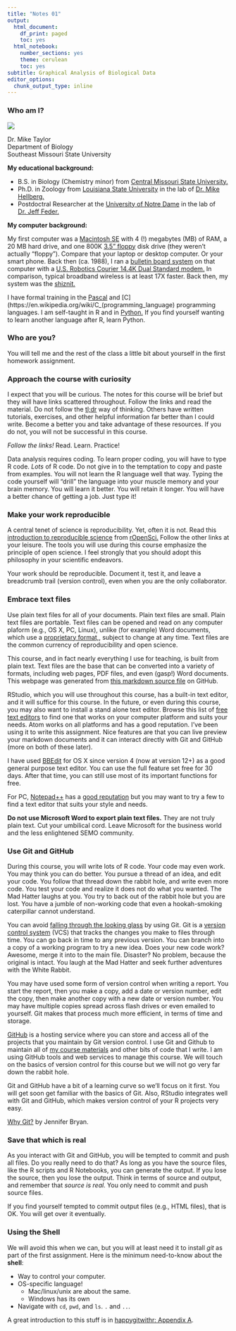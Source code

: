 ```yaml
---
title: "Notes 01"
output:
  html_document:
    df_print: paged
    toc: yes
  html_notebook:
    number_sections: yes
    theme: cerulean
    toc: yes
subtitle: Graphical Analysis of Biological Data
editor_options:
  chunk_output_type: inline
---
```


### Who am I?

![](../img/mike_taylor.jpg)

Dr. Mike Taylor   
Department of Biology   
Southeast Missouri State University

**My educational background:**

- B.S. in Biology (Chemistry minor) from [Central Missouri State University.](https://www.ucmo.edu/index.php)
- Ph.D. in Zoology from [Louisiana State University](https://www.lsu.edu/science/biosci/) in the lab of [Dr. Mike Hellberg.](https://sites01.lsu.edu/faculty/mhellbe/)
- Postdoctral Researcher at the [University of Notre Dame](https://science.nd.edu/departments/biological-sciences/) in the lab of [Dr. Jeff Feder.](https://federlab.nd.edu)

**My computer background:**

My first computer was a [Macintosh SE](https://en.wikipedia.org/wiki/Macintosh_SE) with 4 (!) megabytes (MB) of RAM, a 20 MB hard drive, and one 800K [3.5" floppy](https://en.wikipedia.org/wiki/Floppy_disk#/media/File:Floppy_disk_2009_G1.jpg) disk drive (they weren't actually "floppy"). Compare that your laptop or desktop computer. Or your smart phone. Back then (ca. 1988), I ran a [bulletin board system](https://en.wikipedia.org/wiki/Bulletin_board_system) on that computer with a [U.S. Robotics Courier 14.4K Dual Standard  modem.](https://commons.wikimedia.org/wiki/File:Modem_US_Robotics_Courier_Dual_Standard.jpg) In comparison, typical broadband wireless is at least 17X faster. Back then, my system was the [shiznit.](https://www.urbandictionary.com/define.php?term=shiznit)

I have formal training in the [Pascal](https://en.wikipedia.org/wiki/Pascal_(programming_language)) and [C](https://en.wikipedia.org/wiki/C_(programming_language) programming languages. I am self-taught in R and in [Python.](https://www.python.org) If you find yourself wanting to learn another language after R, learn Python.


### Who are you?

You will tell me and the rest of the class a little bit about yourself in the first homework assignment.

### Approach the course with curiosity

I expect that you will be curious. The notes for this course will be brief but they will have links scattered throughout. Follow the links and read the material. Do not follow the [tl;dr](https://www.urbandictionary.com/define.php?term=tl%3Bdr) way of thinking. Others have written tutorials, exercises, and other helpful information far better than I could write. Become a better you and take advantage of these resources. If you do not, you will not be successful in this course.

*Follow the links!* Read. Learn. Practice!

Data analysis requires coding. To learn proper coding, you will have to type R code. *Lots* of R code. Do not give in to the temptation to copy and paste from examples. You will not learn the R language well that way. Typing the code yourself will "drill" the language into your muscle memory and your brain memory. You will learn it better. You will retain it longer. You will have a better chance of getting a job. Just type it!

### Make your work reproducible

A central tenet of science is reproducibility. Yet, often it is not. Read this [introduction to reproducible science](http://ropensci.github.io/reproducibility-guide/sections/introduction/) from [rOpenSci.](https://ropensci.org) Follow the other links at your leisure. The tools you will use during this course emphasize the principle of open science. I feel strongly that you should adopt this philosophy in your scientific endeavors.

Your work should be reproducible. Document it, test it, and leave a breadcrumb trail (version control), even when you are the only collaborator.

### Embrace text files

Use plain text files for all of your documents. Plain text files are small. Plain text files are portable. Text files can be opened and read on any computer plaform (e.g., OS X, PC, Linux), unlike (for example) Word documents, which use a [proprietary format,](http://opendatahandbook.org/glossary/en/terms/proprietary/), subject to change at any time. Text files are the common currency of reproducibility and open science.

This course, and in fact nearly everything I use for teaching, is built from plain text. Text files are the base that can be converted into a variety of formats, including web pages, PDF files, and even (gasp!) Word documents. This webpage was generated from [this markdown source file](https://raw.githubusercontent.com/SEMO-GABD/semo-gabd.github.io/master/notes/notes01.Rmd) on GitHub.


RStudio, which you will use throughout this course, has a built-in text editor, and it will suffice for this course. In the future, or even during this course, you may also want to install a stand alone text editor. Browse this list of [free text editors](https://www.keycdn.com/blog/best-text-editors) to find one that works on your computer platform and suits your needs. Atom works on all platforms and has a good reputation. I've been using it to write this assignment. Nice features are that you can live preview your markdown documents and it can interact directly with Git and GitHub (more on both of these later).

I have used [BBEdit](https://www.barebones.com/products/bbedit/) for OS X since version 4 (now at version 12+) as a good general purpose text editor. You can use the full feature set free for 30 days. After that time, you can still use most of its important functions for free.

For PC, [Notepad++](https://notepad-plus-plus.org) has a [good reputation](https://www.lifewire.com/best-free-text-editors-4155819) but you may want to try a few to find a text editor that suits your style and needs.

**Do not use Microsoft Word to export plain text files.** They are not truly plain text. Cut your umbilical cord. Leave Microsoft for the business world and the less enlightened SEMO community.

### Use Git and GitHub

During this course, you will write lots of R code. Your code may even work. You may think you can do better. You pursue a thread of an idea, and edit your code. You follow that thread down the rabbit hole, and write even more code. You test your code and realize it does not do what you wanted. The Mad Hatter laughs at you. You try to back out of the rabbit hole but you are lost. You have a jumble of non-working code that even a hookah-smoking caterpillar cannot understand.

You can avoid [falling through the looking glass](https://en.wikipedia.org/wiki/Alice%27s_Adventures_in_Wonderland) by using Git. Git is a [version control system](https://git-scm.com/book/en/v2/Getting-Started-About-Version-Control) (VCS) that tracks the changes you make to files through time. You can go back in time to any previous version. You can branch into a copy of a working program to try a new idea. Does your new code work? Awesome, merge it into to the main file. Disaster? No problem, because the original is intact. You laugh at the Mad Hatter and seek further adventures with the White Rabbit.

You may have used some form of version control when writing a report. You start the report, then you make a copy, add a date or version number, edit the copy, then make another copy with a new date or version number. You may have multiple copies spread across flash drives or even emailed to yourself.  Git makes that process much more efficient, in terms of time and storage.

[GitHub](https://github.com/) is a hosting service where you can store and access all of the projects that you maintain by Git version control. I use Git and Github to maintain all of [my course materials](https://github.com/mtaylor-semo) and other bits of code that I write. I am using GitHub tools and web services to manage this course. We will touch on the basics of version control for this course but we will not go very far down the rabbit hole.

Git and GitHub have a bit of a learning curve so we'll focus on it first. You will get soon get familiar with the basics of Git. Also, RStudio integrates well with Git and GitHub, which makes version control of your R projects very easy.

[Why Git?](https://peerj.com/preprints/3159/) by Jennifer Bryan.

### Save that which is real

As you interact with Git and GitHub, you will be tempted to commit and push all files. Do you really need to do that? As long as you have the source files, like the R scripts and R Notebooks, you can generate the output. If you lose the source, then you lose the output. Think in terms of source and output, and remember that *source is real.* You only need to commit and push source files.

If you find yourself tempted to commit output files (e.g., HTML files), that is OK. You will get over it eventually.

### Using the Shell

We will avoid this when we can, but you will at least need it to install _git_ as part of the first assignment. Here is the minimum need-to-know about the __shell__:

- Way to control your computer.
- OS-specific language!
    - Mac/linux/unix are about the same.
    - Windows has its own
- Navigate with `cd`, `pwd`, and `ls`. `.` and `..`.

A great introduction to this stuff is in [happygitwithr: Appendix A](http://happygitwithr.com/shell.html).


